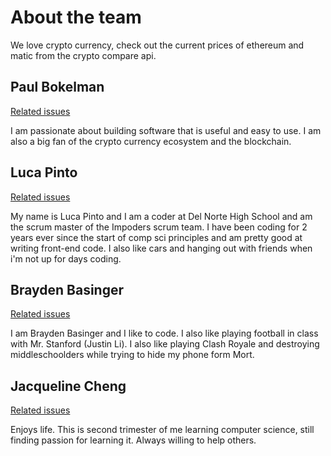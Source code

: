
<MDXWrapper>

# About the team

<Likes />

We love crypto currency, check out the current prices of ethereum and matic from the crypto compare api.

<CryptoConversion />

## Paul Bokelman

<ImageFlipper />

[Related issues](https://github.com/paul-bokelman/nighthawkcodingsociety.com/issues?q=is%3Aopen+assignee%3Apaul-bokelman)

I am passionate about building software that is useful and easy to use. I am also a big fan of the crypto currency ecosystem and the blockchain.

## Luca Pinto

<ImageFlipper />

[Related issues](https://github.com/paul-bokelman/nighthawkcodingsociety.com/issues?q=is%3Aopen+assignee%3Alucap2527)

My name is Luca Pinto and I am a coder at Del Norte High School and am the scrum master of the Impoders scrum team. I have been coding for 2 years ever since the start of comp sci principles and am pretty good at writing front-end code. I also like cars and hanging out with friends when i'm not up for days coding.

## Brayden Basinger

<ImageFlipper />

[Related issues](https://github.com/paul-bokelman/nighthawkcodingsociety.com/issues?q=is%3Aopen+assignee%3ABraydenBasinger)

I am Brayden Basinger and I like to code. I also like playing football in class with Mr. Stanford (Justin Li). I also like playing Clash Royale and destroying middleschoolders while trying to hide my phone form Mort.

## Jacqueline Cheng

<ImageFlipper />

[Related issues](https://github.com/paul-bokelman/nighthawkcodingsociety.com/issues?q=is%3Aopen+assignee%3AJacquelineC23)

Enjoys life. This is second trimester of me learning computer science, still finding passion for learning it. Always willing to help others.

</MDXWrapper>
